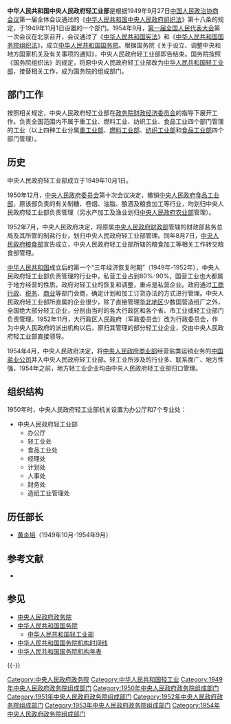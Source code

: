 {{Infobox PRCG
|机构名称=中央人民政府轻工业部
|标志1=National Emblem of the People's Republic of China.svg
|上级机构=[[中央人民政府政务院|中央人民政府政务院]]
|行政级别=正部级
|成立时间=1949年10月1日
|撤销时间=1954年9月
|接替者=[[中华人民共和国轻工业部|中华人民共和国轻工业部]]
}}

'''中华人民共和国中央人民政府轻工业部'''是根据1949年9月27日[[中国人民政治协商会议|中国人民政治协商会议]]第一届全体会议通过的《[[中华人民共和国中央人民政府组织法|中华人民共和国中央人民政府组织法]]》第十八条的规定，于1949年11月1日设置的一个部门。1954年9月，[[第一届全国人民代表大会|第一届全国人民代表大会]]第一次会议在北京召开，会议通过了《[[中华人民共和国宪法|中华人民共和国宪法]]》和《[[中华人民共和国国务院组织法|中华人民共和国国务院组织法]]》，成立[[中华人民共和国国务院|中华人民共和国国务院]]。根据国务院《关于设立、调整中央和地方国家机关及有关事项的通知》，中央人民政府轻工业部即告结束。国务院按照《国务院组织法》的规定，将原中央人民政府轻工业部改为[[中华人民共和国轻工业部|中华人民共和国轻工业部]]，接替相关工作，成为国务院的组成部门。

==部门工作==
按照相关规定，中央人民政府轻工业部在[[政务院财政经济委员会|政务院财政经济委员会]]的指导下展开工作。负责全国范围内不属于重工业、燃料工业、纺织工业、食品工业四个部门管理的工业（以上四种工业分属[[中央人民政府重工业部|重工业部]]、[[中央人民政府燃料工业部|燃料工业部]]、[[中央人民政府纺织工业部|纺织工业部]]和[[中央人民政府食品工业部|食品工业部]]四个部门管理）。

==历史==
中央人民政府轻工业部成立于1949年10月1日。

1950年12月，[[中央人民政府委员会|中央人民政府委员会]]第十次会议决定，撤销[[中央人民政府食品工业部|中央人民政府食品工业部]]，原该部负责的有关制糖、卷烟、油脂、酿酒及粮食加工等行业，均划归中央人民政府轻工业部负责管理（另水产加工及渔业划归[[中央人民政府农业部|中央人民政府农业部]]管理）。

1952年7月，中央人民政府决定，将原属[[中央人民政府财政部|中央人民政府财政部]]管辖的财政部盐务总局及其所管的制盐行业，划归中央人民政府轻工业部管理。同年8月7日，[[中央人民政府粮食部|中央人民政府粮食部]]宣告成立，中央人民政府轻工业部所辖的粮食加工等相关工作转交粮食部管理。

[[中华人民共和国|中华人民共和国]]成立后的第一个“三年经济恢复时期”（1949年-1952年），中央人民政府轻工业部负责管理的行业中，私营工业占到80%-90%，国营工业也大都属于地方经营的性质。政府对轻工业的恢复和调整，重点是私营企业。政府通过[[工商行政|工商行政]]、[[税务|税务]]、[[商业|商业]]等部门会商，确定计划和加工订货办法的方式进行管理。中央人民政府轻工业部所直属的企业很少，除了直接管理[[华北地区|华北地区]]少数国营造纸厂之外，全国绝大部分轻工企业，分别由当时的各大行政区和各个省、市工业或轻工业部门负责管理。1952年11月，大行政区人民政府（军政委员会）改为行政委员会，作为中央人民政府的派出机构以后，原归其管理的部分轻工业企业，交由中央人民政府轻工业部直接领导。

1954年4月，中央人民政府决定，将[[中央人民政府商业部|中央人民政府商业部]]经营盐类运销业务的[[中国盐业公司|中国盐业公司]]并入中央人民政府轻工业部。轻工业所涉及的行业多、联系面广、地方性强，1954年之前，地方轻工业企业均由中央人民政府轻工业部归口管理。

==组织结构==
1950年时，中央人民政府轻工业部机关设置为办公厅和7个专业处：
*中央人民政府轻工业部
**办公厅
**轻工业处
**食品工业处
**经理处
**计划处
**人事处
**财务处
**造纸工业管理处

==历任部长==
*[[黄炎培|黄炎培]]（1949年10月-1954年9月）

==参考文献==
*{{cite book|author=苏尚尧主编|title=《中华人民共和国中央政府机构（1949-1990年）》|location=北京|publisher=经济科学出版社|year=1993|isbn=7505805045|quote=D•54}}

== 参见 ==
* [[中央人民政府政务院|中央人民政府政务院]]
* [[中华人民共和国国务院|中华人民共和国国务院]]
** [[中华人民共和国轻工业部|中华人民共和国轻工业部]]
* [[中华人民共和国国务院机构时间线|中华人民共和国国务院机构时间线]]
* [[中华人民共和国国务院机构年表|中华人民共和国国务院机构年表]]

{{-}}
{{Template group
|list =
{{中央人民政府政务院}}
{{1949年中央人民政府政务院}}
{{1950年中央人民政府政务院}}
{{1951年中央人民政府政务院}}
{{1952年中央人民政府政务院}}
{{1953年中央人民政府政务院}}
{{1954年中央人民政府政务院}}
}}

[[Category:中央人民政府政务院|Category:中央人民政府政务院]]
[[Category:中华人民共和国轻工业|Category:中华人民共和国轻工业]]
[[Category:1949年中央人民政府政务院组成部门|Category:1949年中央人民政府政务院组成部门]]
[[Category:1950年中央人民政府政务院组成部门|Category:1950年中央人民政府政务院组成部门]]
[[Category:1951年中央人民政府政务院组成部门|Category:1951年中央人民政府政务院组成部门]]
[[Category:1952年中央人民政府政务院组成部门|Category:1952年中央人民政府政务院组成部门]]
[[Category:1953年中央人民政府政务院组成部门|Category:1953年中央人民政府政务院组成部门]]
[[Category:1954年中央人民政府政务院组成部门|Category:1954年中央人民政府政务院组成部门]]